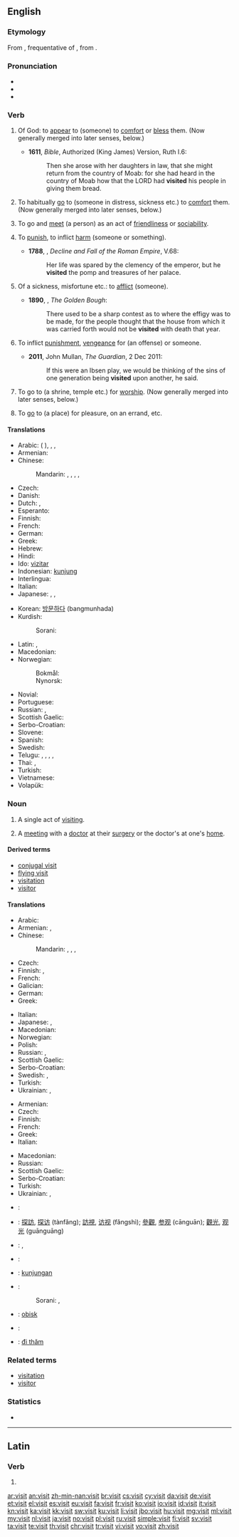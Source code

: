 {{also|visít}}
==English==

===Etymology===
From {{etyl|la|en}} {{term/t|la|vīsitō}}, frequentative of {{term/t|la|vīsō||behold, survey}}, from {{term/t|la|videō||see}}.

===Pronunciation===
* {{IPA|/ˈvɪzɪt/}}
* {{audio|en-us-visit.ogg|Audio (US)}}
* {{rhymes|ɪzɪt}}

===Verb===
{{en-verb}}

# {{context|transitive|lang=en}} Of God: to [[appear]] to (someone) to [[comfort]] or [[bless]] them. (Now generally merged into later senses, below.) {{defdate|from 13th c.}}
#* '''1611''', ''Bible'', Authorized (King James) Version, Ruth I.6:
#*: Then she arose with her daughters in law, that she might return from the country of Moab: for she had heard in the country of Moab how that the LORD had '''visited''' his people in giving them bread.
# {{context|transitive|lang=en}} To habitually [[go]] to (someone in distress, sickness etc.) to [[comfort]] them. (Now generally merged into later senses, below.) {{defdate|from 13th c.}}
# {{context|transitive|intransitive|lang=en}} To go and [[meet]] (a person) as an act of [[friendliness]] or [[sociability]]. {{defdate|from 14th c.}}
# {{context|transitive|now|_|rare|lang=en}} To [[punish]], to inflict [[harm]] {{term|upon}} (someone or something). {{defdate|from 14th c.}}
#* '''1788''', {{w|Edward Gibbon}}, ''Decline and Fall of the Roman Empire'', V.68:
#*: Her life was spared by the clemency of the emperor, but he '''visited''' the pomp and treasures of her palace.
# {{context|transitive|lang=en}} Of a sickness, misfortune etc.: to [[afflict]] (someone). {{defdate|from 14th c.}}
#* '''1890''', {{w|James George Frazer}}, ''The Golden Bough'':
#*: There used to be a sharp contest as to where the effigy was to be made, for the people thought that the house from which it was carried forth would not be '''visited''' with death that year.
# {{context|transitive|lang=en}} To inflict [[punishment]], [[vengeance]] for (an offense) {{term|on}} or {{term|upon}} someone. {{defdate|from 14th c.}}
#* '''2011''', John Mullan, ''The Guardian'', 2 Dec 2011:
#*: If this were an Ibsen play, we would be thinking of the sins of one generation being '''visited''' upon another, he said.
# {{context|transitive|lang=en}} To go to (a shrine, temple etc.) for [[worship]]. (Now generally merged into later senses, below.) {{defdate|from 14th c.}}
# {{context|transitive|lang=en}} To [[go]] to (a place) for pleasure, on an errand, etc. {{defdate|from 15th c.}}

====Translations====
{{trans-top|to go and meet (someone)}}
* Arabic: {{t-|ar|زار|tr=zaara}} ({{qualifier|present tense}} {{t-|ar|يزور|tr=yazūru}}), {{t-|ar|اعتمر|tr=i`tamara}},  {{t-|ar|وفد|tr=wafada}}, {{t-|ar|الْتم|tr=iltamma}}
* Armenian: {{t+|hy|այցելել|tr=ayc'elel}}
* Chinese:
*: Mandarin: {{t-|cmn|訪問|sc=Hani}}, {{t-|cmn|访问|tr=fǎngwèn|sc=Hani}}, {{t|cmn|看望|tr=kànwàng|sc=Hani}}, {{t-|cmn|參觀|sc=Hani}}, {{t-|cmn|参观|tr=cānguān|sc=Hani}}
* Czech: {{t-|cs|navštívit}}
* Danish: {{t+|da|besøge}}
* Dutch: {{t+|nl|bezoeken}}, {{t+|nl|opzoeken}}
* Esperanto: {{t-|eo|viziti}}
* Finnish: {{t+|fi|käydä}}
* French: {{t+|fr|visiter}}
* German: {{t+|de|besuchen}}
* Greek: {{t+|el|επισκέπτομαι|tr=episképtome}}
* Hebrew: {{t-|he|ביקר|tr=bikér}}
* Hindi: {{t-|hi|पधारना|tr=padhāranā}}
* Ido: [[vizitar]]
* Indonesian: [[kunjung]]
* Interlingua: {{t-|ia|visitar}}
* Italian: {{t+|it|visitare}}
* Japanese: {{t+|ja|訪れる|tr=おとずれる, otozureru}}, {{t-|ja|訪ねる|tr=たずねる, tazuneru}}, {{t+|ja|訪問|alt=訪問する|tr=ほうもんする, hōmon-surú}}
{{trans-mid}}
* Korean: [[방문하다]] (bangmunhada)
* Kurdish:
*: Sorani: {{t-|ku|میوانی|tr=meewAni|sc=ku-Arab}}
* Latin: {{t-|la|viso}}, {{t-|la|visito}}
* Macedonian: {{t-|mk|посетува|tr=posétuva}}
* Norwegian:
*: Bokmål: {{t+|no|besøke}}
*: Nynorsk: {{t-|nn|gjeste}}
* Novial: {{tø|nov|visita}}
* Portuguese: {{t+|pt|visitar}}
* Russian: {{t+|ru|посещать|tr=poseščát’}} {{impf}}, {{t+|ru|посетить|tr=posetít’}} {{pf.}}
* Scottish Gaelic: {{t-|gd|tadhail}}
* Serbo-Croatian: {{t-|sh|pòsjetiti}}
* Slovene: {{t+|sl|obiskati}}
* Spanish: {{t+|es|visitar}}
* Swedish: {{t+|sv|besöka}}
* Telugu: {{t+|te|చూడు|tr=cūḍu}}, {{t+|te|చూచు|tr=cūcu}}, {{t+|te|దర్శించు|tr=darśin̄cu}}, {{t-|te|సందర్శిమ్చు|tr=sandarśimcu}}, {{t-|te|సందర్శకుడు|tr=sandarśakuḍu}}
* Thai: {{t+|th|หา|tr=hăa}}, {{t-|th|เยี่ยม|tr=yîam}}
* Turkish: {{t+|tr|ziyaret etmek}}
* Vietnamese: {{t+|vi|thăm}}
* Volapük: {{t+|vo|visitön}}
{{trans-bottom}}

{{trans-see|to inflict|inflict}}

{{trans-see|to avenge|avenge}}

===Noun===
{{en-noun}}

# A single act of [[visit#Verb|visiting]].
# {{context|medicine|insurance|lang=en}} A [[meeting]] with a [[doctor]] at their [[surgery]] or the doctor's at one's [[home]].

====Derived terms====
* [[conjugal visit]]
* [[flying visit]]
* [[visitation]]
* [[visitor]]

====Translations====
{{trans-top|single act of visiting}}
* Arabic: {{t-|ar|زيارة|f|tr=ziyaara}}
* Armenian: {{t-|hy|այց|tr=ayc'}}, {{t-|hy|այցելություն|tr=ayc'elut'yun}}
* Chinese:
*: Mandarin: {{t-|cmn|訪問|sc=Hani}},  {{t-|cmn|访问|tr=fǎngwèn|sc=Hani}},  {{t|cmn|往訪|sc=Hani}},  {{t|cmn|往访|tr=wǎngfǎng|sc=Hani}}
* Czech: {{t+|cs|návštěva|f}}
* Finnish: {{t+|fi|käynti}}, {{t+|fi|vierailu}}
* French: {{t+|fr|visite|f}}
* Galician: {{t-|gl|viaxe|f}}
* German: {{t+|de|Besuch|m}}
* Greek: {{t+|el|επίσκεψη|f|tr=epískepsi}}
{{trans-mid}}
* Italian: {{t+|it|visita}}
* Japanese: {{t+|ja|訪問|tr=hōmon}},  {{t-|ja|往訪|tr=ōhō}}
* Macedonian: {{t-|mk|посета|f|tr=póseta}}
* Norwegian: {{t+|no|besøk}}
* Polish: {{t+|pl|wizyta|f}}
* Russian: {{t+|ru|визит|m|tr=vizít}},  {{t+|ru|посещение|n|tr=poseščénije}}
* Scottish Gaelic: {{t-|gd|tadhal|m}}
* Serbo-Croatian: {{t-|sh|pȍsjet|m}}
* Swedish: {{t+|sv|besök|n}}, {{t+|sv|visit|c}}
* Turkish: {{t+|tr|ziyaret}}
* Ukrainian: {{t-|uk|візит|m|tr=vizýt|sc=Cyrl}}, {{t-|uk|візита|m|tr=vizýta|sc=Cyrl}}
{{trans-bottom}}

{{trans-top|meeting with a doctor}}
* Armenian: {{t-|hy|այց|tr=ayc'}}
* Czech: {{t+|cs|návštěva|f}}
* Finnish: {{t+|fi|käynti}}
* French: {{t+|fr|consultation|f}}
* Greek: {{t+|el|επίσκεψη|f|tr=epískepsi}}
* Italian: {{t+|it|visita}}
{{trans-mid}}
* Macedonian: {{t-|mk|посета|f|tr=póseta}}
* Russian: {{t+|ru|визит|m|tr=vizít}}
* Scottish Gaelic: {{t-|gd|tadhal|m}}
* Serbo-Croatian: {{t-|sh|pȍsjet|m}}
* Turkish: {{t+|tr|ziyaret}}
* Ukrainian:  {{t-|uk|візит|m|tr=vizýt|sc=Cyrl}}, {{t-|uk|візита|m|tr=vizýta|sc=Cyrl}}
{{trans-bottom}}

{{checktrans-top}}
* {{ttbc|az}}: {{t+|az|görüş}}
* {{ttbc|cmn}}: [[探訪]], [[探访]] (tànfǎng); [[訪視]], [[访视]] (fǎngshì); [[參觀]], [[参观]] (cānguān); [[觀光]], [[观光]] (guānguāng)
* {{ttbc|nl}}: {{t+|nl|bezoek|n}}, {{t+|nl|visite|f}}
* {{ttbc|he}}: {{t-|he|סיור|tr=si'ûr}}
{{trans-mid}}
* {{ttbc|id}}: [[kunjung|kunjungan]]
* {{ttbc|ku}}:
*: Sorani: {{t-|ku|میوانداری|tr=meewAndAree|sc=ku-Arab}}, {{t+|ku|سه‌ردان|tr=sardAn|sc=ku-Arab}}
* {{ttbc|sl}}: [[obisk]] {{m}}
* {{ttbc|es}}: {{t+|es|visita|f}}
* {{ttbc|vi}}: [[đi thăm]]
{{trans-bottom}}

===Related terms===
* [[visitation]]
* [[visitor]]

===Statistics===
* {{rank|immediately|trees|filled|637|visit|follow|chance|happened}}

----

==Latin==

===Verb===
{{la-verb-form|vīsit}}

# {{conjugation of|vīsō||3|s|pres|act|ind|lang=la}}

[[ar:visit]]
[[an:visit]]
[[zh-min-nan:visit]]
[[br:visit]]
[[cs:visit]]
[[cy:visit]]
[[da:visit]]
[[de:visit]]
[[et:visit]]
[[el:visit]]
[[es:visit]]
[[eu:visit]]
[[fa:visit]]
[[fr:visit]]
[[ko:visit]]
[[io:visit]]
[[id:visit]]
[[it:visit]]
[[kn:visit]]
[[ka:visit]]
[[kk:visit]]
[[sw:visit]]
[[ku:visit]]
[[li:visit]]
[[jbo:visit]]
[[hu:visit]]
[[mg:visit]]
[[ml:visit]]
[[my:visit]]
[[nl:visit]]
[[ja:visit]]
[[no:visit]]
[[pl:visit]]
[[ru:visit]]
[[simple:visit]]
[[fi:visit]]
[[sv:visit]]
[[ta:visit]]
[[te:visit]]
[[th:visit]]
[[chr:visit]]
[[tr:visit]]
[[vi:visit]]
[[vo:visit]]
[[zh:visit]]